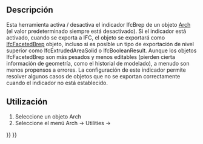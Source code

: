 <languages/>

{{Docnav
|[[Arch_Check|Check]]
|[[Arch_ToggleSubs|ToggleSubs]]
|[[BIM_Workbench|BIM]]
|IconL=Arch_Check.svg
|IconR=Arch_ToggleSubs.svg
|IconC=Workbench_BIM.svg
}}

{{VeryImportantMessage|THIS COMMAND IS PART OF THE INTEGRATED [[BIM_Workbench|BIM WORKBENCH]] IN V1.0<br>
This page has been updated for that version.}}

<div class="mw-translate-fuzzy">
{{GuiCommand|Name=Arch ToggleIfcBrepFlag|Workbenches=[[Arch_Workbench/es|Arch]]|MenuLocation=Arch → Utilities → Toggle Ifc Brep flag|Shortcut=|SeeAlso=}}
</div>

<span id="Description"></span>
==Descripción==

<div class="mw-translate-fuzzy">
Esta herramienta activa / desactiva el indicador IfcBrep de un objeto [[Arch_Workbench/es | Arch]] (el valor predeterminado siempre está desactivado). Si el indicador está activado, cuando se exporta a IFC, el objeto se exportará como [http://www.buildingsmart-tech.org/ifc/IFC4/final/html/schema/ifcgeometricmodelresource/lexical/ifcfacetedbrep.htm IfcFacetedBrep] objeto, incluso si es posible un tipo de exportación de nivel superior como IfcExtrudedAreaSolid o IfcBooleanResult. Aunque los objetos IfcFacetedBrep son más pesados ​​y menos editables (pierden cierta información de geometría, como el historial de modelado), a menudo son menos propensos a errores. La configuración de este indicador permite resolver algunos casos de objetos que no se exportan correctamente cuando el indicador no está establecido.
</div>

<span id="Usage"></span>
<div class="mw-translate-fuzzy">
==Utilización==
</div> 

<div class="mw-translate-fuzzy">
# Seleccione un objeto Arch
# Seleccione el menú Arch → Utilities → {{KEY | [[Image: Arch ToggleIfcBrepFlag.png | 16px]] [[Arch ToggleIfcBrepFlag | Toggle IfcBrepFlag]]}}
</div>


{{Docnav
|[[Arch_Check|Check]]
|[[Arch_ToggleSubs|ToggleSubs]]
|[[BIM_Workbench|BIM]]
|IconL=Arch_Check.svg
|IconR=Arch_ToggleSubs.svg
|IconC=Workbench_BIM.svg
}}

{{BIM_Tools_navi{{#translation:}}}}
{{Userdocnavi{{#translation:}}}}